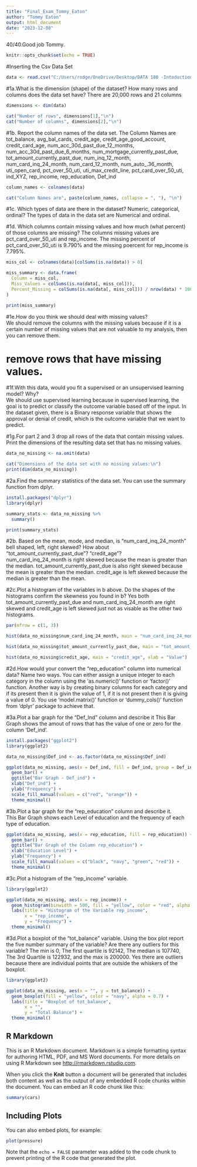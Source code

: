 ```yaml
---
title: "Final_Exam_Tommy_Eaton"
author: "Tommy Eaton"
output: html_document
date: "2023-12-08"
---
```

40/40.Good job Tommy. 
```r
knitr::opts_chunk$set(echo = TRUE)
```





#Inserting the Csv Data Set
```r
data <- read.csv("C:/Users/rodge/OneDrive/Desktop/DATA 180 -Intoduction to Data Science/DATA-180-Introduction-to-Data-Science--Section-2/data/loan_default_data_set.csv")
```

#1a.What is the dimension (shape) of the dataset?  How many rows and columns does the data set have? 
There are 20,000 rows and 21 columns
```r
dimensions <- dim(data)

cat("Number of rows", dimensions[1],"\n")
cat("Number of columns", dimensions[2],"\n")

```

#1b. Report the column names of the data set. 
The Column Names are tot_balance, avg_bal_cards, credit_age, credit_age_good_account, credit_card_age, num_acc_30d_past_due_12_months, num_acc_30d_past_due_6_months, num_mortgage_currently_past_due, tot_amount_currently_past_due, num_inq_12_month, num_card_inq_24_month, num_card_12_month, num_auto_.36_month, uti_open_card, pct_over_50_uti, uti_max_credit_line, pct_card_over_50_uti, ind_XYZ, rep_income, rep_education, Def_ind 
```r
column_names <- colnames(data)

cat("Column Names are", paste(column_names, collapse = ", "), "\n")

```
#1c. Which types of data are there in the dataset? Numeric, categorical, ordinal?
The types of data in the data set are Numerical and ordinal.

#1d. Which columns contain missing values and how much (what percent) of those columns are missing? 
The columns missing values are pct_card_over_50_uti and rep_income. The missing percent of pct_card_over_50_uti is 9.790% and the missing poercent for rep_income is 7.795%.
```r
miss_col <- colnames(data)[colSums(is.na(data)) > 0]

miss_summary <- data.frame(
  Column = miss_col,
  Miss_Values = colSums(is.na(data[, miss_col])),
  Percent_Missing = colSums(is.na(data[, miss_col])) / nrow(data) * 100
)

print(miss_summary)


```



#1e.How do you think we should deal with missing values?  
We should remove the columns with the missing values because if it is a certain number of missing values that are not valuable to my analysis, then you can remove them.

# remove rows that have missing values. 

#1f.With this data, would you fit a supervised or an unsupervised learning model? Why?  
We should use supervised learning because in supervised learning, the goal is to predict or classify the outcome variable based off of the input. In the dataset given, there is a Binary response variable that shows the approval or denial of credit, which is the outcome variable that we want to predict.

#1g.For part 2 and 3 drop all rows of the data that contain missing values. Print the dimensions of the resulting data set that has no missing values. 
```r
data_no_missing <- na.omit(data)

cat("Dimensions of the data set with no missing values:\n")
print(dim(data_no_missing))

```

#2a.Find the summary statistics of the data set. You can use the summary function from dplyr.  
```r
install.packages("dplyr")
library(dplyr)

summary_stats <- data_no_missing %>%
  summary()

print(summary_stats)


```

#2b. Based on the mean, mode, and median, is “num_card_inq_24_month” bell shaped, left, right skewed? How about “tot_amount_currently_past_due”? “credit_age”?  
num_card_inq_24_month is right skewed because the mean is greater than the median. tot_amount_currently_past_due is also right skewed because the mean is greater than the median. credit_age is left skewed because the median is greater than the mean.


#2c.Plot a histogram of the variables in b above. Do the shapes of the histograms confirm the skewness you found in b? 
Yes both tot_amount_currently_past_due and num_card_inq_24_month are right skewed and credit_age is left skewed just not as visable as the other two histograms.
```r
par(mfrow = c(1, 3)) 

hist(data_no_missing$num_card_inq_24_month, main = "num_card_inq_24_month", xlab = "Value")

hist(data_no_missing$tot_amount_currently_past_due, main = "tot_amount_currently_past_due", xlab = "Value")

hist(data_no_missing$credit_age, main = "credit_age", xlab = "Value")

```


#2d.How would your convert the “rep_education” column into numerical data? Name two ways. 
You can either assign a unique integer to each category in the column using the 'as.numeric()' function or 'factor()' function. Another way is by creating binary columns for each category and if its present then it is givin the value of 1, if it is not present then it is giving a value of 0. You use 'model.matrix()' function or 'dummy_cols()' function from 'dplyr' package to achieve that.


#3a.Plot a bar graph for the “Def_Ind” column and describe it
This Bar Graph shows the amout of rows that has the value of one or zero for the column 'Def_ind'.

```r
install.packages("ggplot2")
library(ggplot2)

data_no_missing$Def_ind <- as.factor(data_no_missing$Def_ind)

ggplot(data_no_missing, aes(x = Def_ind, fill = Def_ind, group = Def_ind)) +
  geom_bar() +  
  ggtitle("Bar Graph - Def_ind") + 
  xlab("Def_ind") + 
  ylab("Frequency") + 
  scale_fill_manual(values = c("red", "orange")) + 
  theme_minimal()


```

#3b.Plot a bar graph for the “rep_education" column and describe it.  
This Bar Graph shows each Level of education and the frequency of each type of education.

```r
ggplot(data_no_missing, aes(x = rep_education, fill = rep_education)) +
  geom_bar() +
  ggtitle("Bar Graph of the Column rep_education") +
  xlab("Education Level") +
  ylab("Frequency") +
  scale_fill_manual(values = c("black", "navy", "green", "red")) +
  theme_minimal()
```

#3c.Plot a histogram of the “rep_income” variable. 

```r
library(ggplot2)

ggplot(data_no_missing, aes(x = rep_income)) +
  geom_histogram(binwidth = 500, fill = "yellow", color = "red", alpha = 0.7) +
  labs(title = "Histogram of the Variable rep_income",
       x = "rep_income",
       y = "Frequency") +
  theme_minimal()

```

#3d.Plot a boxplot of the “tot_balance” variable. Using the box plot report the five number summary of the variable? Are there any outliers for this variable?
The min is 0, The first quartile is 92142, The median is 107740, The 3rd Quartile is 122932, and the max is 200000. Yes there are outliers because there are individual points that are outside the whiskers of the boxplot.
```r
library(ggplot2)

ggplot(data_no_missing, aes(x = "", y = tot_balance)) +
  geom_boxplot(fill = "yellow", color = "navy", alpha = 0.7) +
  labs(title = "Boxplot of tot_balance",
       x = "",
       y = "Total Balance") +
  theme_minimal()

```

## R Markdown

This is an R Markdown document. Markdown is a simple formatting syntax for authoring HTML, PDF, and MS Word documents. For more details on using R Markdown see <http://rmarkdown.rstudio.com>.

When you click the **Knit** button a document will be generated that includes both content as well as the output of any embedded R code chunks within the document. You can embed an R code chunk like this:

```r
summary(cars)
```

## Including Plots

You can also embed plots, for example:

```r
plot(pressure)
```

Note that the `echo = FALSE` parameter was added to the code chunk to prevent printing of the R code that generated the plot.
